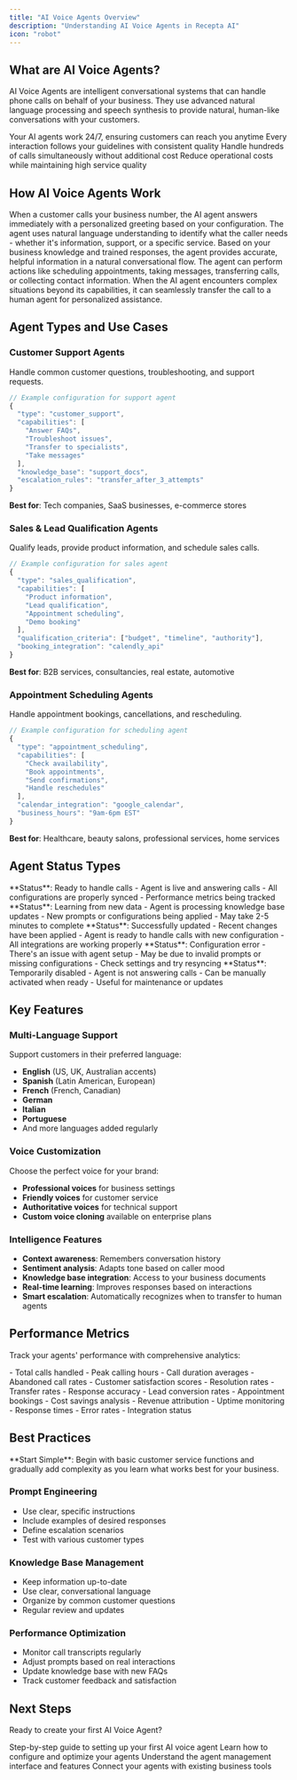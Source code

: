 ```yaml
---
title: "AI Voice Agents Overview"
description: "Understanding AI Voice Agents in Recepta AI"
icon: "robot"
---
```


## What are AI Voice Agents?

AI Voice Agents are intelligent conversational systems that can handle phone calls on behalf of your business. They use advanced natural language processing and speech synthesis to provide natural, human-like conversations with your customers.

<CardGroup cols={2}>
  <Card title="Always Available" icon="clock">
    Your AI agents work 24/7, ensuring customers can reach you anytime
  </Card>
  <Card title="Consistent Quality" icon="check-circle">
    Every interaction follows your guidelines with consistent quality
  </Card>
  <Card title="Scalable" icon="chart-line">
    Handle hundreds of calls simultaneously without additional cost
  </Card>
  <Card title="Cost-Effective" icon="dollar-sign">
    Reduce operational costs while maintaining high service quality
  </Card>
</CardGroup>

## How AI Voice Agents Work

<Steps>
  <Step title="Call Reception">
    When a customer calls your business number, the AI agent answers immediately with a personalized greeting based on your configuration.
  </Step>
  <Step title="Intent Recognition">
    The agent uses natural language understanding to identify what the caller needs - whether it's information, support, or a specific service.
  </Step>
  <Step title="Response Generation">
    Based on your business knowledge and trained responses, the agent provides accurate, helpful information in a natural conversational flow.
  </Step>
  <Step title="Action Execution">
    The agent can perform actions like scheduling appointments, taking messages, transferring calls, or collecting contact information.
  </Step>
  <Step title="Human Handoff">
    When the AI agent encounters complex situations beyond its capabilities, it can seamlessly transfer the call to a human agent for personalized assistance.
  </Step>
</Steps>

## Agent Types and Use Cases

### Customer Support Agents
Handle common customer questions, troubleshooting, and support requests.

```javascript
// Example configuration for support agent
{
  "type": "customer_support",
  "capabilities": [
    "Answer FAQs",
    "Troubleshoot issues",
    "Transfer to specialists",
    "Take messages"
  ],
  "knowledge_base": "support_docs",
  "escalation_rules": "transfer_after_3_attempts"
}
```

**Best for**: Tech companies, SaaS businesses, e-commerce stores

### Sales & Lead Qualification Agents
Qualify leads, provide product information, and schedule sales calls.

```javascript
// Example configuration for sales agent
{
  "type": "sales_qualification",
  "capabilities": [
    "Product information",
    "Lead qualification",
    "Appointment scheduling",
    "Demo booking"
  ],
  "qualification_criteria": ["budget", "timeline", "authority"],
  "booking_integration": "calendly_api"
}
```

**Best for**: B2B services, consultancies, real estate, automotive

### Appointment Scheduling Agents
Handle appointment bookings, cancellations, and rescheduling.

```javascript
// Example configuration for scheduling agent
{
  "type": "appointment_scheduling",
  "capabilities": [
    "Check availability",
    "Book appointments",
    "Send confirmations",
    "Handle reschedules"
  ],
  "calendar_integration": "google_calendar",
  "business_hours": "9am-6pm EST"
}
```

**Best for**: Healthcare, beauty salons, professional services, home services

## Agent Status Types

<AccordionGroup>
  <Accordion title="Active" icon="check-circle">
    **Status**: Ready to handle calls
    - Agent is live and answering calls
    - All configurations are properly synced
    - Performance metrics being tracked
  </Accordion>
  
  <Accordion title="Training" icon="brain">
    **Status**: Learning from new data
    - Agent is processing knowledge base updates
    - New prompts or configurations being applied
    - May take 2-5 minutes to complete
  </Accordion>
  
  <Accordion title="Synced" icon="refresh">
    **Status**: Successfully updated
    - Recent changes have been applied
    - Agent is ready to handle calls with new configuration
    - All integrations are working properly
  </Accordion>
  
  <Accordion title="Failed" icon="x-circle">
    **Status**: Configuration error
    - There's an issue with agent setup
    - May be due to invalid prompts or missing configurations
    - Check settings and try resyncing
  </Accordion>
  
  <Accordion title="Inactive" icon="pause-circle">
    **Status**: Temporarily disabled
    - Agent is not answering calls
    - Can be manually activated when ready
    - Useful for maintenance or updates
  </Accordion>
</AccordionGroup>

## Key Features

### Multi-Language Support
Support customers in their preferred language:
- **English** (US, UK, Australian accents)
- **Spanish** (Latin American, European)
- **French** (French, Canadian)
- **German**
- **Italian**
- **Portuguese**
- And more languages added regularly

### Voice Customization
Choose the perfect voice for your brand:
- **Professional voices** for business settings
- **Friendly voices** for customer service
- **Authoritative voices** for technical support
- **Custom voice cloning** available on enterprise plans

### Intelligence Features
- **Context awareness**: Remembers conversation history
- **Sentiment analysis**: Adapts tone based on caller mood
- **Knowledge base integration**: Access to your business documents
- **Real-time learning**: Improves responses based on interactions
- **Smart escalation**: Automatically recognizes when to transfer to human agents

## Performance Metrics

Track your agents' performance with comprehensive analytics:

<CardGroup cols={2}>
  <Card title="Call Volume" icon="phone">
    - Total calls handled
    - Peak calling hours
    - Call duration averages
    - Abandoned call rates
  </Card>
  <Card title="Quality Metrics" icon="star">
    - Customer satisfaction scores
    - Resolution rates
    - Transfer rates
    - Response accuracy
  </Card>
  <Card title="Business Impact" icon="trending-up">
    - Lead conversion rates
    - Appointment bookings
    - Cost savings analysis
    - Revenue attribution
  </Card>
  <Card title="Technical Health" icon="activity">
    - Uptime monitoring
    - Response times
    - Error rates
    - Integration status
  </Card>
</CardGroup>

## Best Practices

<Tip>
  **Start Simple**: Begin with basic customer service functions and gradually add complexity as you learn what works best for your business.
</Tip>

### Prompt Engineering
- Use clear, specific instructions
- Include examples of desired responses
- Define escalation scenarios
- Test with various customer types

### Knowledge Base Management
- Keep information up-to-date
- Use clear, conversational language
- Organize by common customer questions
- Regular review and updates

### Performance Optimization
- Monitor call transcripts regularly
- Adjust prompts based on real interactions
- Update knowledge base with new FAQs
- Track customer feedback and satisfaction

## Next Steps

Ready to create your first AI Voice Agent?

<CardGroup cols={2}>
  <Card
    title="Create Your First Agent"
    icon="plus-circle"
    href="/agents/creation"
  >
    Step-by-step guide to setting up your first AI voice agent
  </Card>
  <Card
    title="Configuration Guide"
    icon="settings"
    href="/agents/configuration"
  >
    Learn how to configure and optimize your agents
  </Card>
  <Card
    title="Management Dashboard"
    icon="chart-bar"
    href="/agents/management"
  >
    Understand the agent management interface and features
  </Card>
  <Card
    title="Integration Options"
    icon="plug"
    href="/advanced/integrations"
  >
    Connect your agents with existing business tools
  </Card>
</CardGroup>
